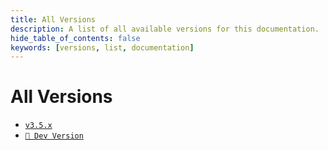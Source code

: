 ```yaml
---
title: All Versions
description: A list of all available versions for this documentation.
hide_table_of_contents: false
keywords: [versions, list, documentation]
---
```


# All Versions
- [`v3.5.x`](/docs/current/docs/get-started)
- [`🚧 Dev Version`](/docs/dev/docs/get-started)